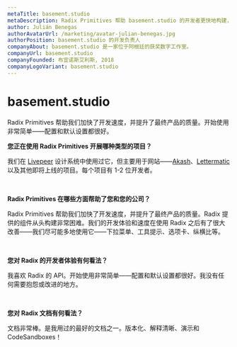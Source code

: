 ```yaml
---
metaTitle: basement.studio
metaDescription: Radix Primitives 帮助 basement.studio 的开发者更快地构建，并提升最终产品的质量。
author: Julián Benegas
authorAvatarUrl: /marketing/avatar-julian-benegas.jpg
authorPosition: basement.studio 的开发负责人
companyAbout: basement.studio 是一家位于阿根廷的获奖数字工作室。
companyUrl: basement.studio
companyFounded: 布宜诺斯艾利斯, 2018
companyLogoVariant: basement.studio
---
```


# basement.studio

<HeroQuote>
	Radix Primitives 帮助我们加快了开发速度，并提升了最终产品的质量。开始使用非常简单——配置和默认设置都很好。
</HeroQuote>

**您正在使用 Radix Primitives 开展哪种类型的项目？**

我们在 [Livepeer](https://livepeer.com/dashboard) 设计系统中使用过它，但主要用于网站——[Akash](https://akash.network)、[Lettermatic](https://lettermatic.com) 以及其他即将上线的项目。每个项目有 1-2 位开发者。

<br />

**Radix Primitives 在哪些方面帮助了您和您的公司？**

Radix Primitives 帮助我们加快了开发速度，并提升了最终产品的质量。Radix 提供的组件从头构建非常困难。我们的开发体验和速度在使用 Radix 之后有了很大改善——我们尽可能多地使用它——下拉菜单、工具提示、选项卡、纵横比等。

<br />

**您对 Radix 的开发者体验有何看法？**

我喜欢 Radix 的 API。开始使用非常简单——配置和默认设置都很好。我没有任何需要抱怨或改进的地方。

<br />

**您对 Radix 文档有何看法？**

文档非常棒。是我用过的最好的文档之一。版本化、解释清晰、演示和 CodeSandboxes！